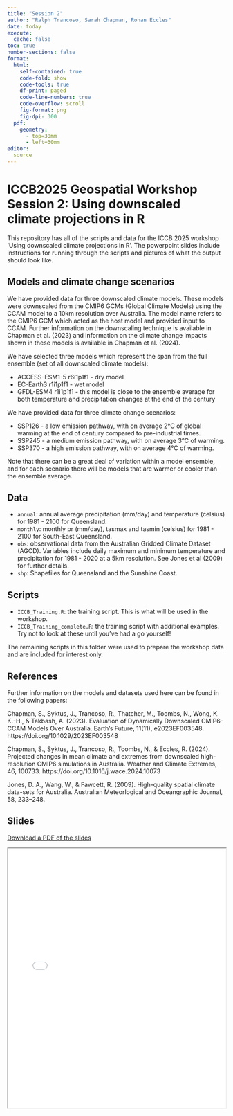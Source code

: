 ```yaml
---
title: "Session 2"
author: "Ralph Trancoso, Sarah Chapman, Rohan Eccles"
date: today
execute:
  cache: false
toc: true
number-sections: false
format:
  html:
    self-contained: true
    code-fold: show
    code-tools: true
    df-print: paged
    code-line-numbers: true
    code-overflow: scroll
    fig-format: png
    fig-dpi: 300
  pdf:
    geometry:
      - top=30mm
      - left=30mm
editor:
  source
---
```


# ICCB2025 Geospatial Workshop Session 2: Using downscaled climate projections in R

This repository has all of the scripts and data for the ICCB 2025 workshop 'Using downscaled climate projections in R'. The powerpoint slides include instructions for running through the scripts and pictures of what the output should look like.

## Models and climate change scenarios

We have provided data for three downscaled climate models. These models were downscaled from the CMIP6 GCMs (Global Climate Models) using the CCAM model to a 10km resolution over Australia. The model name refers to the CMIP6 GCM which acted as the host model and provided input to CCAM. Further information on the downscaling technique is available in Chapman et al. (2023) and information on the climate change impacts shown in these models is available in Chapman et al. (2024).

We have selected three models which represent the span from the full ensemble (set of all downscaled climate models): 

- ACCESS-ESM1-5 r6i1p1f1 - dry model 
- EC-Earth3 r1i1p1f1 - wet model 
- GFDL-ESM4 r1i1p1f1 - this model is close to the ensemble average for both temperature and precipitation changes at the end of the century

We have provided data for three climate change scenarios: 

- SSP126 - a low emission pathway, with on average 2°C of global warming at the end of century compared to pre-industrial times. 
- SSP245 - a medium emission pathway, with on average 3°C of warming. 
- SSP370 - a high emission pathway, with on average 4°C of warming.

Note that there can be a great deal of variation within a model ensemble, and for each scenario there will be models that are warmer or cooler than the ensemble average.

## Data

-   `annual`: annual average precipitation (mm/day) and temperature (celsius) for 1981 - 2100 for Queensland.\
-   `monthly`: monthly pr (mm/day), tasmax and tasmin (celsius) for 1981 - 2100 for South-East Queensland.\
-   `obs`: observational data from the Australian Gridded Climate Dataset (AGCD). Variables include daily maximum and minimum temperature and precipitation for 1981 - 2020 at a 5km resolution. See Jones et al (2009) for further details.\
-   `shp`: Shapefiles for Queensland and the Sunshine Coast.

## Scripts

-   `ICCB_Training.R`: the training script. This is what will be used in the workshop.\
-   `ICCB_Training_complete.R`: the training script with additional examples. Try not to look at these until you've had a go yourself!

The remaining scripts in this folder were used to prepare the workshop data and are included for interest only.

## References

Further information on the models and datasets used here can be found in the following papers:

Chapman, S., Syktus, J., Trancoso, R., Thatcher, M., Toombs, N., Wong, K. K.-H., & Takbash, A. (2023). Evaluation of Dynamically Downscaled CMIP6-CCAM Models Over Australia. Earth’s Future, 11(11), e2023EF003548. https://doi.org/10.1029/2023EF003548

Chapman, S., Syktus, J., Trancoso, R., Toombs, N., & Eccles, R. (2024). Projected changes in mean climate and extremes from downscaled high-resolution CMIP6 simulations in Australia. Weather and Climate Extremes, 46, 100733. https://doi.org/10.1016/j.wace.2024.10073

Jones, D. A., Wang, W., & Fawcett, R. (2009). High-quality spatial climate data-sets for Australia. Australian Meteorlogical and Oceangraphic Journal, 58, 233–248.


## Slides

[Download a PDF of the slides](ICCB2025_Session2_ClimateProjections.pdf){target="_blank"}

<iframe src="ICCB2025_Session2_ClimateProjections.pdf" width="100%" height="600px"></iframe>